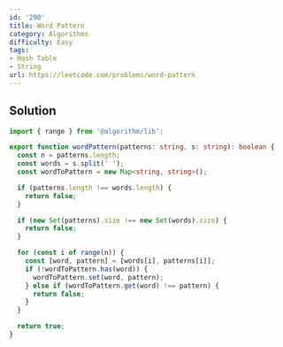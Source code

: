 ```yaml
---
id: '290'
title: Word Pattern
category: Algorithms
difficulty: Easy
tags:
- Hash Table
- String
url: https://leetcode.com/problems/word-pattern
---
```


## Solution

```typescript filename="solution.ts" copy
import { range } from '@algorithm/lib';

export function wordPattern(patterns: string, s: string): boolean {
  const n = patterns.length;
  const words = s.split(' ');
  const wordToPattern = new Map<string, string>();

  if (patterns.length !== words.length) {
    return false;
  }

  if (new Set(patterns).size !== new Set(words).size) {
    return false;
  }

  for (const i of range(n)) {
    const [word, pattern] = [words[i], patterns[i]];
    if (!wordToPattern.has(word)) {
      wordToPattern.set(word, pattern);
    } else if (wordToPattern.get(word) !== pattern) {
      return false;
    }
  }

  return true;
}
```

